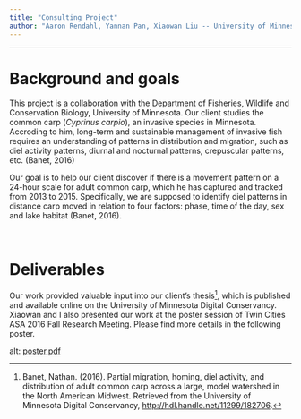 ```yaml
---
title: "Consulting Project"
author: "Aaron Rendahl, Yannan Pan, Xiaowan Liu -- University of Minnesota Statistical Consulting Center"
---
```


***

# Background and goals

This project is a collaboration with the Department of Fisheries, Wildlife and Conservation Biology, University of Minnesota. Our client studies the common carp (*Cyprinus carpio*), an invasive species in Minnesota. Accroding to him, long-term and sustainable management of invasive fish requires an understanding of patterns in distribution and migration, such as diel activity patterns, diurnal and nocturnal patterns, crepuscular patterns, etc. (Banet, 2016)

Our goal is to help our client discover if there is a movement pattern on a 24-hour scale for adult common carp, which he has captured and tracked from 2013 to 2015. Specifically, we are supposed to identify diel patterns in distance carp moved in relation to four factors: phase, time of the day, sex and lake habitat (Banet, 2016).

<br>

# Deliverables

Our work provided valuable input into our client's thesis[^1], which is published and available online on the University of Minnesota Digital Conservancy. Xiaowan and I also presented our work at the poster session of Twin Cities ASA 2016 Fall Research Meeting. Please find more details in the following poster.

<object data="files/ConsultingPoster.pdf#zoom=500" type="application/pdf" width="900" height="600">
    alt: <a href="files/ConsultingPoster.pdf#zoom=400">poster.pdf</a>
</object>

[^1]: Banet, Nathan. (2016). Partial migration, homing, diel activity, and distribution of adult common carp across a large, model watershed in the North American Midwest. Retrieved from the University of Minnesota Digital Conservancy, <http://hdl.handle.net/11299/182706>. 